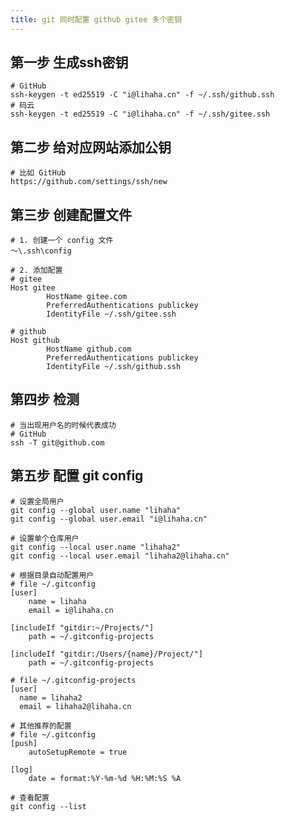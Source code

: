 ```yaml
---
title: git 同时配置 github gitee 多个密钥
---
```


## 第一步 生成ssh密钥

```shell
# GitHub
ssh-keygen -t ed25519 -C "i@lihaha.cn" -f ~/.ssh/github.ssh
# 码云
ssh-keygen -t ed25519 -C "i@lihaha.cn" -f ~/.ssh/gitee.ssh
```

## 第二步 给对应网站添加公钥

```shell
# 比如 GitHub
https://github.com/settings/ssh/new
```

## 第三步 创建配置文件

```shell
# 1. 创建一个 config 文件
～\.ssh\config

# 2. 添加配置
# gitee
Host gitee
		HostName gitee.com
		PreferredAuthentications publickey
		IdentityFile ~/.ssh/gitee.ssh

# github
Host github
		HostName github.com
		PreferredAuthentications publickey
		IdentityFile ~/.ssh/github.ssh
```

## 第四步 检测

```shell
# 当出现用户名的时候代表成功
# GitHub
ssh -T git@github.com

```

## 第五步 配置 git config

```shell
# 设置全局用户
git config --global user.name "lihaha"
git config --global user.email "i@lihaha.cn"

# 设置单个仓库用户
git config --local user.name "lihaha2"
git config --local user.email "lihaha2@lihaha.cn"

# 根据目录自动配置用户
# file ~/.gitconfig
[user]
	name = lihaha
	email = i@lihaha.cn

[includeIf "gitdir:~/Projects/"]
  	path = ~/.gitconfig-projects

[includeIf "gitdir:/Users/{name}/Project/"]
  	path = ~/.gitconfig-projects

# file ~/.gitconfig-projects
[user]
  name = lihaha2
  email = lihaha2@lihaha.cn

# 其他推荐的配置
# file ~/.gitconfig
[push]
	autoSetupRemote = true

[log]
	date = format:%Y-%m-%d %H:%M:%S %A

# 查看配置
git config --list
```
